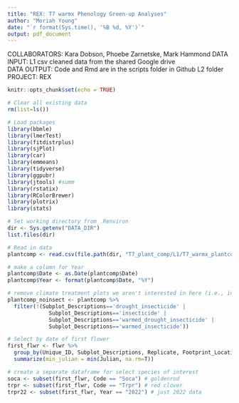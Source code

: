 ```yaml
---
title: "REX: T7 warmx Phenology Green-up Analyses"
author: "Moriah Young"
date: "`r format(Sys.time(), '%B %d, %Y')`"
output: pdf_document
---
```


COLLABORATORS: Kara Dobson, Phoebe Zarnetske, Mark Hammond
DATA INPUT:  L1 csv cleaned data from the shared Google drive  
DATA OUTPUT: Code and Rmd are in the scripts folder in Github L2 folder
PROJECT: REX  

```r
knitr::opts_chunk$set(echo = TRUE)
```

```r
# Clear all existing data
rm(list=ls())

# Load packages
library(bbmle)
library(lmerTest)
library(fitdistrplus)
library(sjPlot)
library(car)
library(emmeans)
library(tidyverse)
library(ggpubr)
library(jtools) #summ 
library(rstatix)
library(RColorBrewer)
library(plotrix)
library(stats)

# Set working directory from .Renviron
dir <- Sys.getenv("DATA_DIR")
list.files(dir)

# Read in data
plantcomp <- read.csv(file.path(dir, "T7_plant_comp/L1/T7_warmx_plantcomp_L1.csv"))

# make a column for Year
plantcomp$Date <- as.Date(plantcomp$Date)
plantcomp$Year <- format(plantcomp$Date, "%Y")

# remove climate treatment plots we aren't interested in here (i.e., insecticide plots)
plantcomp_noinsect <- plantcomp %>%
  filter(!(Subplot_Descriptions=='drought_insecticide' |
             Subplot_Descriptions=='insecticide' |
             Subplot_Descriptions=='warmed_drought_insecticide' |
             Subplot_Descriptions=='warmed_insecticide'))

# Select by date of first flower
first_flwr <- flwr %>%
  group_by(Unique_ID, Subplot_Descriptions, Replicate, Footprint_Location, Code, Action, Year) %>%
  summarize(min_julian = min(Julian, na.rm=T))

# create a separate dataframe for select species of interest
soca <- subset(first_flwr, Code == "Soca") # goldenrod
trpr <- subset(first_flwr, Code == "Trpr") # red clover
trpr22 <- subset(first_flwr, Year == "2022") # just 2022 data
```